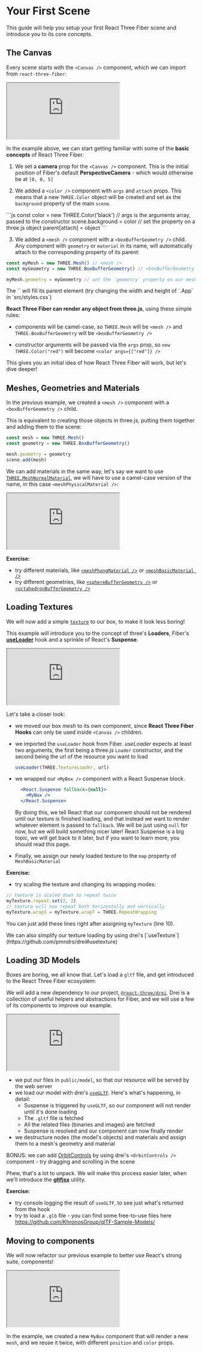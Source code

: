 
# Your First Scene

This guide will help you setup your first React Three Fiber scene and introduce you to its core concepts. 

## The Canvas

Every scene starts with  the `<Canvas />` component, which we can import from `react-three-fiber`:

<Bleed>
  <iframe 
    src="https://codesandbox.io/embed/12q81?codemirror=1&fontsize=14&hidenavigation=1&theme=dark&highlights=2,8,13&hidedevtools=1"
    style={{
      width: "100%",
      height: 600,
      overflow: "hidden",
      borderRadius: 4,
      border: "0px",
      marginTop: 16
    }}
    title="getting-started-01"
    allow="accelerometer; ambient-light-sensor; camera; encrypted-media; geolocation; gyroscope; hid; microphone; midi; payment; usb; vr; xr-spatial-tracking"
    sandbox="allow-forms allow-modals allow-popups allow-presentation allow-same-origin allow-scripts"
  ></iframe>
</Bleed>

In the example above, we can start getting familiar with some of the **basic concepts** of React Three Fiber:
1. We set a **camera** prop for the `<Canvas />` component. This is the initial position of Fiber's default **PerspectiveCamera** - which would otherwise be at `[0, 0, 5]`

2. We added a `<color />` component with `args` and `attach` props. This means that a new `THREE.Color` object will be created and set as the `background` property of the main `scene`.

<Bleed>
  ```js
  const color = new THREE.Color('black') // args is the arguments array, passed to the constructor
  scene.background = color // set the property on a three.js object parent[attach] = object
  ```
</Bleed>

3. We added a `<mesh />` component with a `<boxBufferGeometry />` child. Any component with `geometry` or `material` in its name, will automatically attach to the corresponding property of its parent:
  ```js
  const myMesh = new THREE.Mesh() // <mesh />
  const myGeometry = new THREE.BoxBufferGeometry() // <boxBufferGeometry />

  myMesh.geometry = myGeometry // set the `geometry` property on our mesh
  ```

<Callout>
  The `<Canvas />` will fill its parent element (try changing the width and height of `.App` in `src/styles.css`)
</Callout>

**React Three Fiber can render any object from three.js**, using these simple rules:

- components will be camel-case, so `THREE.Mesh` will be `<mesh />` and `THREE.BoxBufferGeometry` will be `<boxBufferGeometry />`
  
- constructor arguments will be passed via the `args` prop, so `new THREE.Color("red")` will become `<color args={["red"]} />`

This gives you an initial idea of how React Three Fiber will work, but let's dive deeper!

## Meshes, Geometries and Materials

In the previous example, we created a `<mesh />` component with a `<boxBufferGeometry />` child.

This is equivalent to creating those objects in three.js, putting them together and adding them to the scene:

```js
const mesh = new THREE.Mesh()
const geometry = new THREE.BoxBufferGeometry()

mesh.geometry = geometry
scene.add(mesh)
```

We can add materials in the same way, let's say we want to use [`THREE.MeshNormalMaterial`](), we will have to use a camel-case version of the name, in this case `<meshPhysicalMaterial />`:

<Bleed>
<iframe 
  src="https://codesandbox.io/embed/cvxpd?codemirror=1&fontsize=14&hidenavigation=1&theme=dark&highlights=9&hidedevtools=1"
  style={{
    width: "100%",
    height: 600,
    overflow: "hidden",
    borderRadius: 4,
    border: "0px",
    marginTop: 16
  }}
  title="getting-started-01"
  allow="accelerometer; ambient-light-sensor; camera; encrypted-media; geolocation; gyroscope; hid; microphone; midi; payment; usb; vr; xr-spatial-tracking"
  sandbox="allow-forms allow-modals allow-popups allow-presentation allow-same-origin allow-scripts"
></iframe>
</Bleed>

**Exercise:**
- try different materials, like [`<meshPhongMaterial />`](https://threejs.org/docs/#api/en/materials/MeshPhongMaterial) or [`<meshBasicMaterial />`](https://threejs.org/docs/#api/en/materials/MeshBasicMaterial)
- try different geometries, like [`<sphereBufferGeometry />`](https://threejs.org/docs/#api/en/geometries/SphereBufferGeometry) or [`<octahedronBufferGeometry />`](https://threejs.org/docs/#api/en/geometries/OctahedronBufferGeometry)

## Loading Textures

We will now add a simple [`texture`](https://threejs.org/docs/index.html#api/en/textures/Texture) to our box, to make it look less boring!

This example will introduce you to the concept of three's **Loaders**, Fiber's [**useLoader**](/api/useloader) hook and a sprinkle of React's **Suspense**.

<Bleed>
<iframe 
  src="https://codesandbox.io/embed/xxrlt?codemirror=1&fontsize=14&hidenavigation=1&theme=dark&highlights=6,7,8,9,22,24&hidedevtools=1"
  style={{
    width: "100%",
    height: 600,
    overflow: "hidden",
    borderRadius: 4,
    border: "0px",
    marginTop: 16
  }}
  title="getting-started-01"
  allow="accelerometer; ambient-light-sensor; camera; encrypted-media; geolocation; gyroscope; hid; microphone; midi; payment; usb; vr; xr-spatial-tracking"
  sandbox="allow-forms allow-modals allow-popups allow-presentation allow-same-origin allow-scripts"
></iframe>
</Bleed>

Let's take a closer look:

- we moved our box *mesh* to its own component, since **React Three Fiber Hooks** can only be used inside `<Canvas />` children.
- we imported the `useLoader` hook from Fiber.
  *useLoader* expects at least two arguments, the first being a three.js `Loader` constructor, and the second being the url of the resource you want to load
  ```jsx
  useLoader(THREE.TextureLoader, url)
  ```
- we wrapped our `<MyBox />` component with a React Suspense block.
  ```jsx
    <React.Suspense fallback={null}>
      <MyBox />
    </React.Suspense>
  ```
  By doing this, we tell React that our component should not be rendered until our texture is finished loading, and that instead we want to render whatever element is passed to `fallback`. 
  We will be just using `null` for now, but we will build something nicer later!
  <Callout>
    React Suspense is a big topic, we will get back to it later, but if you want to learn more, you should read this page.
  </Callout>

- Finally, we assign our newly loaded texture to the `map` property of `MeshBasicMaterial`

**Exercise:**
- try scaling the texture and changing its wrapping modes:

```jsx
// texture is scaled down to repeat twice
myTexture.repeat.set(2, 2) 
// texture will now repeat both horizontally and vertically
myTexture.wrapS = myTexture.wrapT = THREE.RepeatWrapping 
```

You can just add these lines right after assigning `myTexture` (line 10).

<Callout>
We can also simplify our texture loading by using drei's [`useTexture`](https://github.com/pmndrs/drei#usetexture)
</Callout>

## Loading 3D Models

Boxes are boring, we all know that. Let's load a `gltf` file, and get introduced to the React Three Fiber ecosystem:

We will add a new dependency to our project, [`@react-three/drei`](https://github.com/pmndrs/drei). 
Drei is a collection of useful helpers and abstractions for Fiber, and we will use a few of its components to improve our example.

<Bleed>
<iframe 
  src="https://codesandbox.io/embed/kmdi5?codemirror=1&fontsize=14&hidenavigation=1&theme=dark&highlights=6,7,8,9,22,24&hidedevtools=1"
  style={{
    width: "100%",
    height: 600,
    overflow: "hidden",
    borderRadius: 4,
    border: "0px",
    marginTop: 16
  }}
  title="getting-started-01"
  allow="accelerometer; ambient-light-sensor; camera; encrypted-media; geolocation; gyroscope; hid; microphone; midi; payment; usb; vr; xr-spatial-tracking"
  sandbox="allow-forms allow-modals allow-popups allow-presentation allow-same-origin allow-scripts"
></iframe>
</Bleed>

- we put our files in `public/model`, so that our resource will be served by the web server
- we load our model with drei's [`useGLTF`](https://github.com/pmndrs/drei#usetexture). Here's what's happening, in detail:
  - Suspense is triggered by `useGLTF`, so our component will not render until it's done loading
  - The `.gltf` file is fetched
  - All the related files (binaries and images) are fetched
  - Suspense is resolved and our component can now finally render
- we destructure nodes (the model's objects) and materials and assign them to a mesh's geometry and material

BONUS: we can add [OrbitControls](https://threejs.org/docs/index.html#examples/en/controls/OrbitControls) by using drei's `<OrbitControls />` component - try dragging and scrolling in the scene

Phew, that's a lot to unpack. We will make this process easier later, when we'll introduce the [**gltfjsx**](https://github.com/pmndrs/gltfjsx) utility.

**Exercise:**
  - try console logging the result of `useGLTF`, to see just what's returned from the hook
  - try to load a `.glb` file - you can find some free-to-use files here https://github.com/KhronosGroup/glTF-Sample-Models/

## Moving to components

We will now refactor our previous example to better use React's strong suite, components!

<Bleed>
<iframe 
  src="https://codesandbox.io/embed/wudry?codemirror=1&fontsize=14&hidenavigation=1&theme=dark&highlights=5,6,7,8,9,10,11,12&hidedevtools=1"
  style={{
    width: "100%",
    height: 600,
    overflow: "hidden",
    borderRadius: 4,
    border: "0px",
    marginTop: 16
  }}
  title="getting-started-01"
  allow="accelerometer; ambient-light-sensor; camera; encrypted-media; geolocation; gyroscope; hid; microphone; midi; payment; usb; vr; xr-spatial-tracking"
  sandbox="allow-forms allow-modals allow-popups allow-presentation allow-same-origin allow-scripts"
></iframe>
</Bleed>

In the example, we created a new `MyBox` component that will render a new `mesh`, and we reuse it twice, with different `position` and `color` props.
